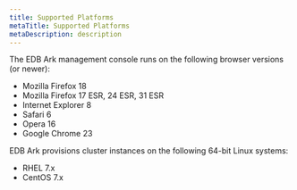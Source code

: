 ```yaml
---
title: Supported Platforms
metaTitle: Supported Platforms
metaDescription: description
---
```


The EDB Ark management console runs on the following browser versions
(or newer):

  - Mozilla Firefox 18
  - Mozilla Firefox 17 ESR, 24 ESR, 31 ESR
  - Internet Explorer 8
  - Safari 6
  - Opera 16
  - Google Chrome 23

EDB Ark provisions cluster instances on the following 64-bit Linux
systems:

  - RHEL 7.x
  - CentOS 7.x
